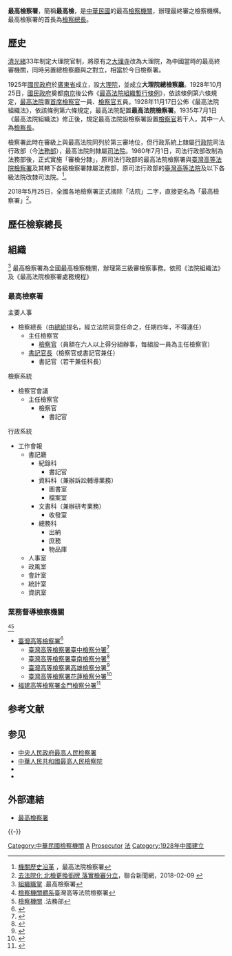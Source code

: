 {{中華民國政府部門基礎資訊
|部門名稱       = 最高檢察署
|外文名稱       = Supreme Prosecutors Office
|外文語言       = 英語
|部門標誌       = ROC Ministry of Justice Emblem.svg
|部門標誌尺寸   = 200px
|部門標誌名稱   = 法務部部徽
|代表圖像       = Civil Division Building, Taiwan High Court 20061115.jpg
|代表圖像名稱   = 司法第二辦公大廈，由[[臺灣高等法院|臺灣高等法院]]民事庭（位於面對該建築的右半部）、[[中華民國法務部|法務部]]第二辦公室及最高檢察署（位於左半部）合署辦公
|首長職銜       = [[最高檢察署檢察總長|檢察總長]]
|首長姓名       = [[邢泰釗|邢泰釗]]
|副首長職銜     = 襄閱主任檢察官
|副首長姓名     = 陳傳宗
|副首長姓名二   = 
|秘書長職銜     = 書記官長
|秘書長姓名     = 陳傳宗（兼任）
|任命者姓名     = [[中華民國總統|總統]]提名經[[立法院|立法院]]同意
|成立日期       = 1928年11月16日
|所屬部門       = [[中華民國法務部|法務部]]
|內部單位       = <li>事務單位：1廳、5室
|附屬機關       = 
|授權法源       = [[s:法務部組織法|法務部組織法]]、[[s:法院組織法|法院組織法]]、最高檢察署處務規程
|員額任期       = 
|員額           = 
|年度預算額     = 
|地址           = 10048 [[臺北市|臺北市]][[中正區_(臺北市)|中正區]]貴陽街一段235號
|電話           = {{tel|886|2|2316-7000}}
|網站           = http://www.tps.moj.gov.tw/
|備註           = 
}}

'''最高檢察署'''，簡稱'''最高檢'''，是[[中華民國|中華民國]]的最高[[檢察機關|檢察機關]]，辦理最終審之檢察機構。最高檢察署的首長為[[最高檢察署檢察總長|檢察總長]]。

==歷史==
[[清|清]][[光緒|光緒]]33年制定大理院官制，將原有之[[大理寺|大理寺]]改為大理院，為中國當時的最高終審機關，同時另置總檢察廳與之對立，相當於今日檢察署。

1925年[[國民政府|國民政府]]於[[廣東省_(中華民國)|廣東省]]成立，設[[中華民國大理院|大理院]]，並成立'''大理院總檢察廳'''。1928年10月25日，[[國民政府|國民政府]]奠都[[南京市_(中華民國)|南京]]後公佈《[[s:最高法院組織法/1928年|最高法院組織暫行條例]]》，依該條例第六條規定，[[最高法院_(中華民國)|最高法院]]置[[檢察官|首席檢察官]]一員、[[檢察官|檢察官]]五員。1928年11月17日公佈《最高法院組織法》，依該條例第六條規定，最高法院配置'''最高法院檢察署'''。1935年7月1日《最高法院組織法》修正後，規定最高法院設檢察署設置[[檢察官|檢察官]]若干人，其中一人為[[最高法院檢察署檢察總長|檢察長]]。

檢察署此時在審級上與最高法院同列於第三審地位，但行政系統上隸屬[[行政院|行政院]]司法行政部（今[[中華民國法務部|法務部]]），最高法院則隸屬[[司法院|司法院]]。1980年7月1日，司法行政部改制為法務部後，正式實施「審檢分隸」，原司法行政部的最高法院檢察署與[[臺灣高等法院檢察署|臺灣高等法院檢察署]]及其轄下各級檢察署隸屬法務部，原司法行政部的[[臺灣高等法院|臺灣高等法院]]及以下各級法院改隸司法院。<ref>[https://www.tps.moj.gov.tw/16314/16316/16320/223794/post 機關歷史沿革] {{Wayback|url=https://www.tps.moj.gov.tw/16314/16316/16320/223794/post |date=20200720022500 }}，最高法院檢察署</ref>。

2018年5月25日，全國各地檢察署正式摘除「法院」二字，直接更名為「最高檢察署」<ref>[https://udn.com/news/story/7321/2975689#story_left 去法院化 北檢更換銜牌 落實檢審分立]，聯合新聞網，2018-02-09 {{Wayback|url=https://udn.com/news/story/7321/2975689#story_left |date=20180209182305 }}</ref>。

==歷任檢察總長==
{{main|最高檢察署檢察總長}}

== 組織 ==
<ref>[https://www.tps.moj.gov.tw/16314/16316/16336/223833/post 組織職掌] {{Wayback|url=https://www.tps.moj.gov.tw/16314/16316/16336/223833/post |date=20200720001440 }}.最高檢察署</ref>
最高檢察署為全國最高檢察機關，辦理第三級審檢察事務。依照《法院組織法》及《最高法院檢察署處務規程》

=== 最高檢察署 ===
;主要人事
*檢察總長（由[[中華民國總統|總統]]提名，經立法院同意任命之，任期四年，不得連任）
**主任檢察官
***[[檢察官|檢察官]]（員額在六人以上得分組辦事，每組設一員為主任檢察官）
**[[書記官|書記官長]]（檢察官或書記官兼任）
***書記官（若干兼任科長）

;檢察系統
*檢察官會議
**主任檢察官
***檢察官
****書記官

;行政系統
*工作會報
**書記廳
***紀錄科
****書記官
***資料科（兼辦訴訟輔導業務）
****圖書室
****檔案室
***文書科（兼辦研考業務）
****收發室
***總務科
****出納
****庶務
****物品庫
**人事室
**政風室
**會計室
**統計室
**資訊室

=== 業務督導檢察機關 ===
<ref>[http://www.tph.moj.gov.tw/ct.asp?xItem=295279&ctNode=5075  檢察機關體系]臺灣高等法院檢察署</ref><ref>[http://www.moj.gov.tw/ct.asp?xItem=23546&CtNode=27334&mp=001 檢察機關] {{Wayback|url=http://www.moj.gov.tw/ct.asp?xItem=23546&CtNode=27334&mp=001 |date=20140322002350 }}.法務部</ref>
* [[臺灣高等檢察署|臺灣高等檢察署]]<ref>{{Cite web |url=https://www.tph.moj.gov.tw/ |title=臺灣高等檢察署 |access-date=2020-05-11 |archive-url=https://web.archive.org/web/20200525104954/https://www.tph.moj.gov.tw/ |archive-date=2020-05-25 |dead-url=yes }}</ref>
** [[臺灣高等檢察署臺中檢察分署|臺灣高等檢察署臺中檢察分署]]<ref>{{Cite web |url=https://www.tch.moj.gov.tw/ |title=臺灣高等檢察署臺中檢察分署 |access-date=2020-05-11 |archive-date=2021-01-19 |archive-url=https://web.archive.org/web/20210119221354/https://www.tch.moj.gov.tw/ |dead-url=no }}</ref>
** [[臺灣高等檢察署臺南檢察分署|臺灣高等檢察署臺南檢察分署]]<ref>{{Cite web |url=https://www.tnh.moj.gov.tw/ |title=臺灣高等檢察署臺南檢察分署 |access-date=2020-05-11 |archive-date=2021-01-21 |archive-url=https://web.archive.org/web/20210121060604/https://www.tnh.moj.gov.tw/ |dead-url=no }}</ref>
** [[臺灣高等檢察署高雄檢察分署|臺灣高等檢察署高雄檢察分署]]<ref>{{Cite web |url=https://www.ksh.moj.gov.tw/ |title=臺灣高等檢察署高雄檢察分署 |access-date=2020-05-11 |archive-date=2021-01-15 |archive-url=https://web.archive.org/web/20210115210955/https://www.ksh.moj.gov.tw/ |dead-url=no }}</ref>
** [[臺灣高等檢察署花蓮檢察分署|臺灣高等檢察署花蓮檢察分署]]<ref>{{Cite web |url=https://www.hlh.moj.gov.tw/ |title=臺灣高等檢察署花蓮檢察分署 |access-date=2020-05-11 |archive-date=2021-01-23 |archive-url=https://web.archive.org/web/20210123055525/https://www.hlh.moj.gov.tw/ |dead-url=no }}</ref>
* [[福建高等檢察署金門檢察分署|福建高等檢察署金門檢察分署]]<ref>{{Cite web |url=https://www.kmh.moj.gov.tw/ |title=福建高等檢察署金門檢察分署 |access-date=2020-05-11 |archive-date=2020-11-04 |archive-url=https://web.archive.org/web/20201104034522/https://www.kmh.moj.gov.tw/ |dead-url=no }}</ref>

== 参考文献 ==
{{Reflist|2}}

== 参见 ==
* [[中央人民政府最高人民检察署|中央人民政府最高人民检察署]]
* [[中華人民共和國最高人民檢察院|中華人民共和國最高人民檢察院]]
*{{Link-ja|日本最高檢察廳|最高検察庁}}
*{{Link-ko|大韓民國大檢察廳|대한민국 대검찰청}}

== 外部連結 ==
{{Wikisource|法院組織法 (民國99年)}}
* [https://www.tps.moj.gov.tw/ 最高檢察署] {{Wayback|url=https://www.tps.moj.gov.tw/ |date=20210120213701 }}
{{-}}
{{中華民國法務部}}

[[Category:中華民國檢察機關|Category:中華民國檢察機關]]
[[Category:中華民國法務部|A]]
[[Category:1928年建立政府機構|Prosecutor]]
[[Category:臺北市中正區的政府機關|法]]
[[Category:1928年中國建立|Category:1928年中國建立]]